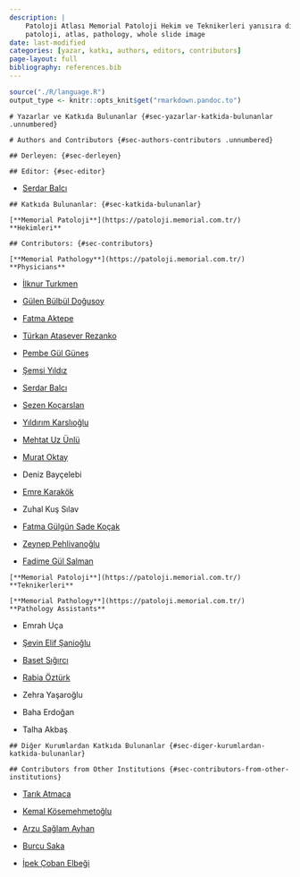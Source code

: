 ```yaml
---
description: |
    Patoloji Atlası Memorial Patoloji Hekim ve Teknikerleri yanısıra diğer kurumlardan koleksiyonlarını paylaşan patologların katkılarıyla hazırlanmaktadır.
    patoloji, atlas, pathology, whole slide image
date: last-modified
categories: [yazar, katkı, authors, editors, contributors]
page-layout: full
bibliography: references.bib
---
```


```r

source("./R/language.R")
output_type <- knitr::opts_knit$get("rmarkdown.pandoc.to")

```



```asis
# Yazarlar ve Katkıda Bulunanlar {#sec-yazarlar-katkida-bulunanlar .unnumbered}
```


```asis
# Authors and Contributors {#sec-authors-contributors .unnumbered}
```


```asis
## Derleyen: {#sec-derleyen}
```

```asis
## Editor: {#sec-editor}
```


-   [Serdar Balcı](https://www.serdarbalci.com)


```asis
## Katkıda Bulunanlar: {#sec-katkida-bulunanlar}

[**Memorial Patoloji**](https://patoloji.memorial.com.tr/) **Hekimleri**
```

```asis
## Contributors: {#sec-contributors}

[**Memorial Pathology**](https://patoloji.memorial.com.tr/) **Physicians**
```


-   [İlknur Turkmen](https://www.memorial.com.tr/en/doctors/ilknur-turkmen-1975)

-   [Gülen Bülbül Doğusoy](https://www.memorial.com.tr/doktorlar/gulen-bulbul-dogusoy)

-   [Fatma Aktepe](https://www.memorial.com.tr/doktorlar/fatma-aktepe)

-   [Türkan Atasever Rezanko](https://www.memorial.com.tr/doktorlar/turkan-atasever-rezanko)

-   [Pembe Gül Güneş](https://www.memorial.com.tr/doktorlar/pembe-gul-gunes)

-   [Şemsi Yıldız](https://www.memorial.com.tr/doktorlar/semsi-yildiz-1)

-   [Serdar Balcı](https://www.memorial.com.tr/doktorlar/serdar-balci-k)

-   [Sezen Koçarslan](https://www.memorial.com.tr/doktorlar/sezen-kocarslan)

-   [Yıldırım Karslıoğlu](https://www.memorial.com.tr/doktorlar/yildirim-karslioglu-k)

-   [Mehtat Uz Ünlü](https://www.memorial.com.tr/doktorlar/mehtat-uz-unlu-k)

-   [Murat Oktay](https://www.memorial.com.tr/doktorlar/murat-oktay)

-   Deniz Bayçelebi

-   [Emre Karakök](https://www.memorial.com.tr/doktorlar/emre-karakok)

-   Zuhal Kuş Sılav

-   [Fatma Gülgün Sade Koçak](https://www.memorial.com.tr/doktorlar/fatma-gulgun-sade-kocak-k)

-   [Zeynep Pehlivanoğlu](https://www.memorial.com.tr/doktorlar/zeynep-pehlivanoglu-k)

-   [Fadime Gül Salman](https://www.memorial.com.tr/doktorlar/fadime-gul-salman)


```asis
[**Memorial Patoloji**](https://patoloji.memorial.com.tr/) **Teknikerleri**
```

```asis
[**Memorial Pathology**](https://patoloji.memorial.com.tr/) **Pathology Assistants**
```


-   Emrah Uça

-   [Şevin Elif Şanioğlu](https://www.linkedin.com/in/%C5%9Fevin-elif-%C5%9Fanio%C4%9Flu-99449a1b0/)

-   [Baset Sığırcı](https://www.linkedin.com/in/baset-s%C4%B1%C4%9F%C4%B1rc%C4%B1-aa2406141/)

-   [Rabia Öztürk](https://www.linkedin.com/in/rabia-%C3%B6zt%C3%BCrk-4989b3151/)

-   Zehra Yaşaroğlu

-   Baha Erdoğan

-   Talha Akbaş



```asis
## Diğer Kurumlardan Katkıda Bulunanlar {#sec-diger-kurumlardan-katkida-bulunanlar}
```

```asis
## Contributors from Other Institutions {#sec-contributors-from-other-institutions}
```


-   [Tarık Atmaca](https://github.com/veterinarypathology3d)

-   [Kemal Kösemehmetoğlu](https://hacettepepathology.com/)

-   [Arzu Sağlam Ayhan](https://www.hastane.hacettepe.edu.tr/115.html?drid=479)

-   [Burcu Saka](https://scholar.google.com.tr/citations?user=9e7r9yQAAAAJ)

-   [İpek Çoban Elbeği](https://www.florence.com.tr/prof-dr-ipek-coban-elbegi)
